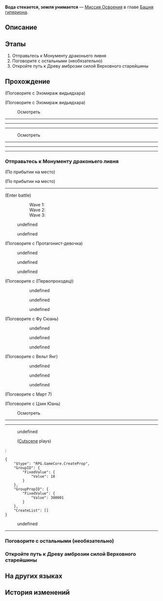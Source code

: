 {{Дополнить|Диалоги.}}
{{Миссия Инфобокс
|id              = 1021401
|Название        = 
|Изображение     = Миссия Освоения Вода стекается, земля унимается.png
|Тип             = Миссия Освоения
|События         = 
|Глава           = Башня гипериона
|Условия         = Завершена [[Миссия Освоения]] ''[[Гонимый дракон и утраченные воспоминания]]''
|Персонажи       = Вельт; Дань Хэн; Женский голос; Март 7; Первопроходец; Старческий голос; Фу Сюань; Цзин Юань
|СтартЛокация    = [[Лофу Сяньчжоу]] — [[Алтарь моления к дракону]]
|Локации         = Алтарь моления к дракону
|Предыдущая      = Гонимый дракон и утраченные воспоминания
|Следующая       = 
|Награды         = 
}}
'''Вода стекается, земля унимается''' — [[Миссия Освоения]] в главе [[Башня гипериона]].

==Описание==
{{Описание|<!--официальное описание из Перекрёстка судеб-->}}

==Этапы==
# Отправьтесь к Монументу драконьего ливня
# Поговорите с остальными (необязательно)
# Откройте путь к Древу амброзии силой Верховного старейшины

==Прохождение==
{{Дополнить}}

:{{tx}}
<!--Unknown TalkSentence: 102140113-->
<!--Unknown TalkSentence: 102140114-->
<!--Unknown TalkSentence: 102140115-->

;(Поговорите с Эхомираж видьядхара)
<!--Unknown TalkSentence: 102141001-->
<!--Unknown TalkSentence: 102141002-->

;(Поговорите с Эхомираж видьядхара)
<!--Unknown TalkSentence: 102141101-->
<!--Unknown TalkSentence: 102141102-->

:{{Диалог|Изучение}} Осмотреть
----
----
<!--Unknown TalkSentence: 102140701-->
<!--Unknown TalkSentence: 102140702-->
----

:{{Диалог|Изучение}} Осмотреть
----
----
<!--Unknown TalkSentence: 102140701-->
<!--Unknown TalkSentence: 102140702-->
----
{{Диалог Конец}}

===Отправьтесь к Монументу драконьего ливня===
{{Описание миссии|локация=Чешуйчатое ущелье|Вы не ожидали, что столкнётесь с таким хаосом, когда входили в Чешуйчатое ущелье. Заклятый враг, жаждущий мести, преградил вам путь, а преследующий его юный мечник полон решимости не дать никому из вас уйти. Только когда появился генерал Цзин Юань, вы поняли, что ваше прошлое на Сяньчжоу наконец-то настигло вас.<br />Кто-то привёл вас, реинкарнацию Верховного старейшины видьядхара, в это место. Кто-то просит вас вернуть чудеса прошлого. Вот только никто не спрашивал, согласны ли вы на всё это.}}
{{Диалог Начало}}
;(По прибытии на место)

;(По прибытии на место)
----
<!--Unknown TalkSentence: 102140201-->
<!--Unknown TalkSentence: 102140202-->
;(Enter battle)
::Wave 1: {{Enemy List|Антибарион*3/-20% Сила атаки; Рейнджер пустоты: Исказитель*1/-20% Сила атаки}}
::Wave 2: {{Enemy List|Рейнджер пустоты: Захватчик*2/-20% Сила атаки; Рейнджер пустоты: Исказитель*2/-20% Сила атаки}}
::Wave 3: {{Enemy List|Рейнджер пустоты: Захватчик*2/-20% Сила атаки; Рейнджер пустоты: Подавитель*1/-20% Сила атаки; Барион*1/-20% Сила атаки}}
<!--Unknown TalkSentence: 102140301-->
<!--Unknown TalkSentence: 102140302-->
<!--Unknown TalkSentence: 102140303-->
<!--Unknown TalkSentence: 102140304-->
<!--Unknown TalkSentence: 102140305-->
<!--Unknown TalkSentence: 102140306-->
<!--Unknown TalkSentence: 102140307-->
<!--Unknown TalkSentence: 102140308-->
<!--Unknown TalkSentence: 102140309-->
<!--Unknown TalkSentence: 102140310-->
<!--Unknown TalkSentence: 102140311-->
<!--Unknown TalkSentence: 102140312-->
<!--Unknown TalkSentence: 102140313-->
<!--Unknown TalkSentence: 102140314-->
<!--Unknown TalkSentence: 102140315-->
<!--Unknown TalkSentence: 102140316-->
<!--Unknown TalkSentence: 102140317-->
<!--Unknown TalkSentence: 102140318-->
:{{Диалог|Стрелка}} undefined
:<!--Unknown TalkSentence: 102140320-->
:<!--Unknown TalkSentence: 102140321-->
:<!--Unknown TalkSentence: 102140322-->
:<!--Unknown TalkSentence: 102140323-->
:<!--Unknown TalkSentence: 102140324-->
::{{tx}}
:{{Диалог|Стрелка}} undefined
:<!--Unknown TalkSentence: 102140322-->
:<!--Unknown TalkSentence: 102140323-->
:<!--Unknown TalkSentence: 102140324-->
::{{tx}}
<!--Unknown TalkSentence: 102140322-->
<!--Unknown TalkSentence: 102140323-->
<!--Unknown TalkSentence: 102140324-->
:{{tx}}

;(Поговорите с Протагонист-девочка)
<!--Unknown TalkSentence: 102141301-->
:{{Диалог|Стрелка}} undefined
:{{Диалог|Стрелка}} undefined
:{{Диалог|Стрелка}} undefined

;(Поговорите с (Первопроходец))
<!--Unknown TalkSentence: 102141301-->
::{{Диалог|Стрелка}} undefined
::{{Диалог|Стрелка}} undefined
::{{Диалог|Стрелка}} undefined
<!--Unknown TalkSentence: 102141701-->

;(Поговорите с Фу Сюань)
<!--Unknown TalkSentence: 102141501-->
::{{Диалог|Стрелка}} undefined
::{{Диалог|Стрелка}} undefined
::{{Диалог|Стрелка}} undefined
<!--Unknown TalkSentence: 102141901-->
:<!--Unknown TalkSentence: 102141902-->

;(Поговорите с Вельт Янг)
<!--Unknown TalkSentence: 102141601-->
:<!--Unknown TalkSentence: 102141602-->
::{{Диалог|Стрелка}} undefined
::{{Диалог|Стрелка}} undefined
::{{Диалог|Стрелка}} undefined
<!--Unknown TalkSentence: 102142001-->

;(Поговорите с Март 7)

;(Поговорите с Цзин Юань)
<!--Unknown TalkSentence: 102142101-->
<!--Unknown TalkSentence: 102142102-->

:{{Диалог|Изучение}} Осмотреть
----
----
<!--Unknown TalkSentence: 102140501-->
<!--Unknown TalkSentence: 102140502-->
:{{Диалог|Стрелка}} undefined
:<!--Unknown TalkSentence: 102140504-->
:<!--Unknown TalkSentence: 102140505-->
:<!--Unknown TalkSentence: 102140506-->
:;([[#Gallery|Cutscene]] plays)
:<pre>{
	"$type": "RPG.GameCore.CreateProp",
	"GroupID": {
		"FixedValue": {
			"Value": 18
		}
	},
	"GroupPropID": {
		"FixedValue": {
			"Value": 300001
		}
	},
	"CreateList": []
}</pre>
:{{Диалог|Выход}} undefined
----
:{{tx}}
{{Диалог Конец}}

===Поговорите с остальными (необязательно)===
{{Диалог Начало}}
{{Диалог Конец}}

===Откройте путь к Древу амброзии силой Верховного старейшины===
{{Описание миссии|локация=Чешуйчатое ущелье|Вы, реинкарнация Верховного старейшины видьядхара, в прошлой жизни охраняли Древо амброзии. Вы были героем, на которого все равнялись. Но импульсивное преступление изменило судьбу каждого.<br />Вы были полны решимости не повторять тех же ошибок, никогда больше не возвращаться на свою родину и не принимать облик Верховного старейшины... К сожалению, вы всего лишь принимали желаемое за действительное.}}
{{Диалог Начало}}
{{Диалог Конец}}

==На других языках==
{{На других языках
|en   = Oblation Obtained, Order Ordained
|zhs  = 得其雨露，安其壤土
|zht  = 得其雨露，安其壤土
|ja   = その雨露を得、その壌土を安んずる
|ko   = 거두어진 비와 이슬, 평온해진 땅
|es   = Ofrenda obtenida, orden ordenada
|fr   = Oblation obtenue, ordre ordonné
|ru   = Вода стекается, земля унимается
|th   = หยดพิรุณหยาดริน ชโลมดินสู่นิทรา
|vi   = Nhận Ân Huệ, Giấc Ngủ Êm Đềm
|de   = Opfer und Regen, Ordnung und Segen
|id   = Hujan dan Embun Memadatkan Lempung
|pt   = Obliteração Obtida, Ordem Restaurada
}}

==История изменений==
{{История изменений|2.7}}
